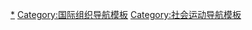 {{Navbox
|name = 國際紅十字與紅新月運動
|title = [[國際紅十字與紅新月運動]]
|bodyclass = hlist

|group2 = [[國際組織]]
|list2 =
* [[File:Emblem_of_the_ICRC.svg|20px]] [[紅十字國際委員會]]（ICRC）
* [[File:Emblem_of_the_IFRC.svg|20px]] [[紅十字會與紅新月會國際聯合會]]（IFRC）

|group3 = [[國家紅十字會與紅新月會]]
|list3 = [[紅十字會與紅新月會列表]]

|group4 = 其他紅十字會與紅新月會
|list4 =
* [[中華民國紅十字會]]
* [[厄立特里亞紅十字會]]
* [[北塞浦路斯紅十字會]]
* [[阿拉伯撒哈拉民主共和國紅十字會]]
* [[馬耳他騎士團紅十字會]]
* [[马尔代夫红新月会]]
}}<noinclude>

[[Category:国际红十字与红新月运动|*]]
[[Category:国际组织导航模板]]
[[Category:社会运动导航模板]]
</noinclude>